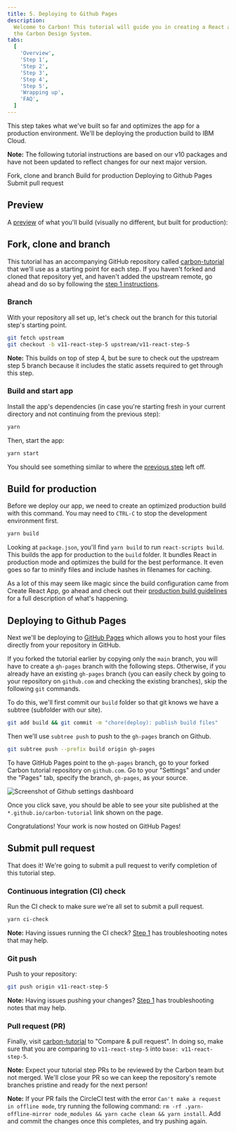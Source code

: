 ```yaml
---
title: 5. Deploying to Github Pages
description:
  Welcome to Carbon! This tutorial will guide you in creating a React app with
  the Carbon Design System.
tabs:
  [
    'Overview',
    'Step 1',
    'Step 2',
    'Step 3',
    'Step 4',
    'Step 5',
    'Wrapping up',
    'FAQ',
  ]
---
```



<PageDescription>

This step takes what we've built so far and optimizes the app for a production
environment. We'll be deploying the production build to IBM Cloud.

</PageDescription>

<InlineNotification>

**Note:** The following tutorial instructions are based on our v10 packages and
have not been updated to reflect changes for our next major version.

</InlineNotification>

<AnchorLinks>

<AnchorLink>Fork, clone and branch</AnchorLink>
<AnchorLink>Build for production</AnchorLink>
<AnchorLink>Deploying to Github Pages</AnchorLink>
<AnchorLink>Submit pull request</AnchorLink>

</AnchorLinks>

## Preview

A [preview](https://v11-react-step-5--carbon-tutorial.netlify.app) of what
you'll build (visually no different, but built for production):

<Preview
  height="400"
  title="Carbon Tutorial Step 5"
  src="https://v11-react-step-5--carbon-tutorial.netlify.app"
  frameborder="no"
  allowtransparency="true"
  allowfullscreen="true"
/>

## Fork, clone and branch

This tutorial has an accompanying GitHub repository called
[carbon-tutorial](https://github.com/carbon-design-system/carbon-tutorial) that
we'll use as a starting point for each step. If you haven't forked and cloned
that repository yet, and haven't added the upstream remote, go ahead and do so
by following the
[step 1 instructions](/developing/react-tutorial/step-1#fork-clone-and-branch).

### Branch

With your repository all set up, let's check out the branch for this tutorial
step's starting point.

```bash
git fetch upstream
git checkout -b v11-react-step-5 upstream/v11-react-step-5
```

<InlineNotification>

**Note:** This builds on top of step 4, but be sure to check out the upstream
step 5 branch because it includes the static assets required to get through this
step.

</InlineNotification>

### Build and start app

Install the app's dependencies (in case you're starting fresh in your current
directory and not continuing from the previous step):

```bash
yarn
```

Then, start the app:

```bash
yarn start
```

You should see something similar to where the
[previous step](/developing/react-tutorial/step-4) left off.

## Build for production

Before we deploy our app, we need to create an optimized production build with
this command. You may need to `CTRL-C` to stop the development environment
first.

```bash
yarn build
```

Looking at `package.json`, you'll find `yarn build` to run
`react-scripts build`. This builds the app for production to the `build` folder.
It bundles React in production mode and optimizes the build for the best
performance. It even goes so far to minify files and include hashes in filenames
for caching.

As a lot of this may seem like magic since the build configuration came from
Create React App, go ahead and check out their
[production build guidelines](https://facebook.github.io/create-react-app/docs/production-build)
for a full description of what's happening.

## Deploying to Github Pages

Next we'll be deploying to
[GitHub Pages](https://docs.github.com/en/pages/getting-started-with-github-pages/about-github-pages)
which allows you to host your files directly from your repository in GitHub.

If you forked the tutorial earlier by copying only the `main` branch, you will
have to create a `gh-pages` branch with the following steps. Otherwise, if you
already have an existing `gh-pages` branch (you can easily check by going to
your repository on `github.com` and checking the existing branches), skip the
following `git` commands.

To do this, we'll first commit our `build` folder so that git knows we have a
subtree (subfolder with our site).

```bash
git add build && git commit -m "chore(deploy): publish build files"
```

Then we'll use `subtree push` to push to the `gh-pages` branch on Github.

```bash
git subtree push --prefix build origin gh-pages
```

To have GitHub Pages point to the `gh-pages` branch, go to your forked Carbon
tutorial repository on `github.com`. Go to your "Settings" and under the "Pages"
tab, specify the branch, `gh-pages`, as your source.

![Screenshot of Github settings dashboard](../shared/step-5/images/deploy-on-github-pages.png)

Once you click save, you should be able to see your site published at the
`*.github.io/carbon-tutorial` link shown on the page.

Congratulations! Your work is now hosted on GitHub Pages!

## Submit pull request

That does it! We're going to submit a pull request to verify completion of this
tutorial step.

### Continuous integration (CI) check

Run the CI check to make sure we're all set to submit a pull request.

```bash
yarn ci-check
```

<InlineNotification>

**Note:** Having issues running the CI check?
[Step 1](</developing/react-tutorial/step-1#continuous-integration-(ci)-check>)
has troubleshooting notes that may help.

</InlineNotification>

### Git push

Push to your repository:

```bash
git push origin v11-react-step-5
```

<InlineNotification>

**Note:** Having issues pushing your changes?
[Step 1](/developing/react-tutorial/step-1#git-commit-and-push) has
troubleshooting notes that may help.

</InlineNotification>

### Pull request (PR)

Finally, visit
[carbon-tutorial](https://github.com/carbon-design-system/carbon-tutorial) to
"Compare & pull request". In doing so, make sure that you are comparing to
`v11-react-step-5` into `base: v11-react-step-5`.

<InlineNotification>

**Note:** Expect your tutorial step PRs to be reviewed by the Carbon team but
not merged. We'll close your PR so we can keep the repository's remote branches
pristine and ready for the next person!

</InlineNotification>

<InlineNotification>

**Note:** If your PR fails the CircleCI test with the error
`Can't make a request in offline mode`, try running the following command:
`rm -rf .yarn-offline-mirror node_modules && yarn cache clean && yarn install`.
Add and commit the changes once this completes, and try pushing again.

</InlineNotification>

